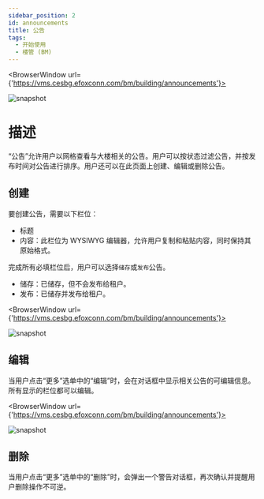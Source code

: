 ```yaml
---
sidebar_position: 2
id: announcements
title: 公告
tags:
  - 开始使用
  - 楼管 (BM)
---
```



<BrowserWindow url={'https://vms.cesbg.efoxconn.com/bm/building/announcements'}>

![snapshot](../../assets/bm/bm-announcements-zh-hant.png)

</BrowserWindow>

# 描述

“公告”允许用户以网格查看与大楼相关的公告。用户可以按状态过滤公告，并按发布时间对公告进行排序。用户还可以在此页面上创建、编辑或删除公告。

## 创建

要创建公告，需要以下栏位：

- 标题
- 内容：此栏位为 WYSIWYG 编辑器，允许用户复制和粘贴内容，同时保持其原始格式。

完成所有必填栏位后，用户可以选择`储存`或`发布`公告。

- 储存：已储存，但不会发布给租户。
- 发布：已储存并发布给租户。

<BrowserWindow url={'https://vms.cesbg.efoxconn.com/bm/building/announcements'}>

![snapshot](../../assets/bm/bm-create-announcements-zh-hant.png)

</BrowserWindow>

## 编辑

当用户点击“更多”选单中的“编辑”时，会在对话框中显示相关公告的可编辑信息。所有显示的栏位都可以编辑。

<BrowserWindow url={'https://vms.cesbg.efoxconn.com/bm/building/announcements'}>

![snapshot](../../assets/bm/bm-edit-announcements-zh-hant.png)

</BrowserWindow>

## 删除

当用户点击“更多”选单中的“删除”时，会弹出一个警告对话框，再次确认并提醒用户删除操作不可逆。
